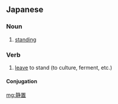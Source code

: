 ==Japanese==
{{ja-kanjitab|せい|ち|yomi=on}}

===Noun===
{{ja-noun|せいち}}

# [[standing]]

===Verb===
{{ja-verb-suru|せいち}}

# [[leave]] to stand (to culture, ferment, etc.)

====Conjugation====
{{ja-suru|せいち}}

[[mg:静置]]